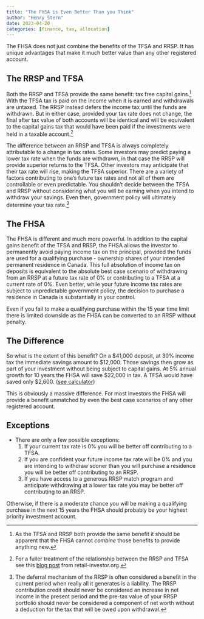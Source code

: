 ```yaml
---
title: "The FHSA is Even Better Than you Think"
author: "Henry Stern"
date: 2023-04-20
categories: [finance, tax, allocation]
---
```


The FHSA does not just combine the benefits of the TFSA and RRSP. It has unique advantages that make it much better value than any other registered account.

## The RRSP and TFSA

Both the RRSP and TFSA provide the same benefit: tax free capital gains.[^same_benefit] With the TFSA tax is paid on the income when it is earned and withdrawals are untaxed. The RRSP instead defers the income tax until the funds are withdrawn. But in either case, provided your tax rate does not change, the final after tax value of both accounts will be identical and will be equivalent to the capital gains tax that would have been paid if the investments were held in a taxable account.[^detailed_rrsp_analysis]

The difference between an RRSP and TFSA is always completely attributable to a change in tax rates. Some investors may predict paying a lower tax rate when the funds are withdrawn, in that case the RRSP will provide superior returns to the TFSA. Other investors may anticipate that their tax rate will rise, making the TFSA superior. There are a variety of factors contributing to one's future tax rates and not all of them are controllable or even predictable. You shouldn't decide between the TFSA and RRSP without considering what you will be earning when you intend to withdraw your savings. Even then, government policy will ultimately determine your tax rate.[^rrsp_deferrals]

[^same_benefit]: As the TFSA and RRSP both provide the same benefit it should be apparent that the FHSA cannot *combine* those benefits to provide anything new.

[^detailed_rrsp_analysis]: For a fuller treatment of the relationship between the RRSP and TFSA see this [blog post](https://web.archive.org/web/20230211001735if_/https://www.retailinvestor.org/RRSPmodel.html) from retail-investor.org.

[^rrsp_deferrals]: The deferral mechanism of the RRSP is often considered a benefit in the current period when really all it generates is a liability. The RRSP contribution credit should never be considered an increase in net income in the present period and the pre-tax value of your RRSP portfolio should never be considered a component of net worth without a deduction for the tax that will be owed upon withdrawal.

## The FHSA

The FHSA is different and much more powerful. In addition to the capital gains benefit of the TFSA and RRSP, the FHSA allows the investor to permanently avoid paying income tax on the principal, provided the funds are used for a qualifying purchase - ownership shares of your intended permanent residence in Canada. This full absolution of income tax on deposits is equivalent to the absolute best case scenario of withdrawing from an RRSP at a future tax rate of 0% or contributing to a TFSA at a current rate of 0%. Even better, while your future income tax rates are subject to unpredictable government policy, the decision to purchase a residence in Canada is substantially in your control.

Even if you fail to make a qualifying purchase within the 15 year time limit there is limited downside as the FHSA can be converted to an RRSP without penalty.

## The Difference

So what is the extent of this benefit? On a \$41,000 deposit, at 30% income tax the immediate savings amount to \$12,000. Those savings then grow as part of your investment without being subject to capital gains. At 5% annual growth for 10 years the FHSA will save \$22,000 in tax. A TFSA would have saved only \$2,600. ([see calculator](https://hstern.ca/tools/account-comparison))

This is obviously a massive difference. For most investors the FHSA will provide a benefit unmatched by even the best case scenarios of any other registered account. 

## Exceptions

* There are only a few possible exceptions:
  1. If your current tax rate is 0% you will be better off contributing to a TFSA.
  1. If you are confident your future income tax rate will be 0% and you are intending to withdraw sooner than you will purchase a residence you will be better off contributing to an RRSP.
  1. If you have access to a generous RRSP match program and anticipate withdrawing at a lower tax rate you may be better off contributing to an RRSP.

Otherwise, if there is a moderate chance you will be making a qualifying purchase in the next 15 years the FHSA should probably be your highest priority investment account.
